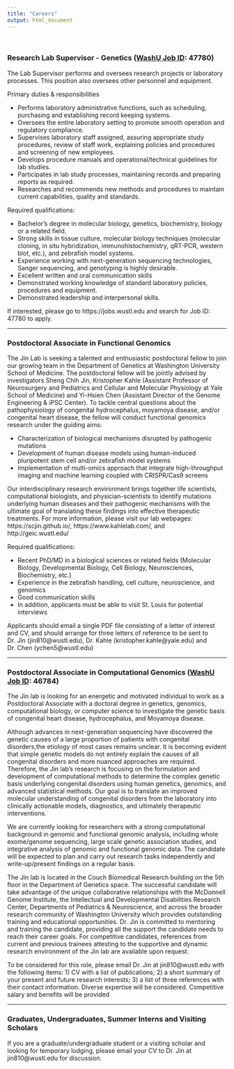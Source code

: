 ```yaml
---
title: "Careers"
output: html_document
---
```


<br>

### Research Lab Supervisor - Genetics ([WashU Job ID](https://jobs.wustl.edu/): 47780)

The Lab Supervisor performs and oversees research projects or laboratory processes.  This position also oversees other personnel and equipment.

Primary duties & responsibilities

* Performs laboratory administrative functions, such as scheduling, purchasing and establishing record keeping systems.
* Oversees the entire laboratory setting to promote smooth operation and regulatory compliance.
* Supervises laboratory staff assigned, assuring appropriate study procedures, review of staff work, explaining policies and procedures and screening of new employees.
* Develops procedure manuals and operational/technical guidelines for lab studies.
* Participates in lab study processes, maintaining records and preparing reports as required.
* Researches and recommends new methods and procedures to maintain current capabilities, quality and standards.

Required qualifications:

* Bachelor’s degree in molecular biology, genetics, biochemistry, biology or a related field.
* Strong skills in tissue culture, molecular biology techniques (molecular cloning, in situ hybridization, immunohistochemistry, qRT-PCR, western blot, etc.), and zebrafish model systems.
* Experience working with next-generation sequencing technologies, Sanger sequencing, and genotyping is highly desirable.
* Excellent written and oral communication skills
* Demonstrated working knowledge of standard laboratory policies, procedures and equipment.
* Demonstrated leadership and interpersonal skills.

If interested, please go to https://jobs.wustl.edu and search for Job ID: 47780 to apply.

-----

### Postdoctoral Associate in Functional Genomics

The Jin Lab is seeking a talented and enthusiastic postdoctoral fellow to join our growing team in the Department of Genetics at Washington University School of Medicine. The postdoctoral fellow will be jointly advised by investigators Sheng Chih Jin, Kristopher Kahle (Assistant Professor of Neurosurgery and Pediatrics and Cellular and Molecular Physiology at Yale School of Medicine) and Yi-Hsien Chen (Assistant Director of the Genome Engineering & iPSC Center). To tackle central questions about the pathophysiology of congenital hydrocephalus, moyamoya disease, and/or congenital heart disease, the fellow will conduct functional genomics research under the guiding aims:

* Characterization of biological mechanisms disrupted by pathogenic mutations
* Development of human disease models using human-induced pluripotent stem cell and/or zebrafish model systems
* Implementation of multi-omics approach that integrate high-throughput imaging and machine learning coupled with CRISPR/Cas9 screens

Our interdisciplinary research environment brings together life scientists, computational biologists, and physician-scientists to identify mutations underlying human diseases and their pathogenic mechanisms with the ultimate goal of translating these findings into effective therapeutic treatments. For more information, please visit our lab webpages: https://scjin.github.io/, https://www.kahlelab.com/, and http://geic.wustl.edu/

Required qualifications:

* Recent PhD/MD in a biological sciences or related fields (Molecular Biology, Developmental Biology, Cell Biology, Neurosciences, Biochemistry, etc.)
* Experience in the zebrafish handling, cell culture, neuroscience, and genomics
* Good communication skills
* In addition, applicants must be able to visit St. Louis for potential interviews

Applicants should email a single PDF file consisting of a letter of interest and CV, and should arrange for three letters of reference to be sent to Dr. Jin (jin810@wustl.edu), Dr. Kahle (kristopher.kahle@yale.edu) and Dr. Chen (ychen5@wustl.edu)

-----

### Postdoctoral Associate in Computational Genomics ([WashU Job ID](https://jobs.wustl.edu/): 46784)

The Jin lab is looking for an energetic and motivated individual to work as a Postdoctoral Associate with a doctoral degree in genetics, genomics, computational biology, or computer science to investigate the genetic basis of congenital heart disease, hydrocephalus, and Moyamoya disease.

Although advances in next-generation sequencing have discovered the genetic causes of a large proportion of patients with congenital disorders,the etiology of most cases remains unclear. It is becoming evident that simple genetic models do not entirely explain the causes of all congenital disorders and more nuanced approaches are required. Therefore, the Jin lab's research is focusing on the formulation and development of computational methods to determine the complex genetic basis underlying congenital disorders using human genetics, genomics, and advanced statistical methods. Our goal is to translate an improved molecular understanding of congenital disorders from the laboratory into clinically actionable models, diagnostics, and ultimately therapeutic interventions.

We are currently looking for researchers with a strong computational background in genomic and functional genomic analysis, including whole exome/genome sequencing, large scale genetic association studies, and integrative analysis of genomic and functional genomic data. The candidate will be expected to plan and carry out research tasks independently and write-up/present findings on a regular basis.

The Jin lab is located in the Couch Biomedical Research building on the 5th floor in the Department of Genetics space. The successful candidate will take advantage of the unique collaborative relationships with the McDonnell Genome Institute, the Intellectual and Developmental Disabilities Research Center, Departments of Pediatrics & Neuroscience, and across the broader research community of Washington University which provides outstanding training and educational opportunities. Dr. Jin is committed to mentoring and training the candidate, providing all the support the candidate needs to reach their career goals. For competitive candidates, references from current and previous trainees attesting to the supportive and dynamic research environment of the Jin lab are available upon request.

To be considered for this role, please email Dr. Jin at jin810@wustl.edu with the following items: 1) CV with a list of publications; 2) a short summary of your present and future research interests; 3) a list of three references with their contact information. Diverse expertise will be considered. Competitive salary and benefits will be provided

-----

### Graduates, Undergraduates, Summer Interns and Visiting Scholars

If you are a graduate/undergraduate student or a visiting scholar and looking for temporary lodging, please email your CV to Dr. Jin at jin810@wustl.edu for discussion.
